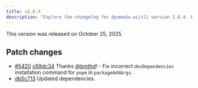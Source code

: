 ```yaml
---
title: v2.0.4
description: "Explore the changelog for @yamada-ui/cli version 2.0.4. Learn about the features, bug fixes, and improvements."
---
```


This version was released on October 25, 2025.

## Patch changes

- [#5420](https://github.com/yamada-ui/yamada-ui/pull/5420) [c69dc34](https://github.com/yamada-ui/yamada-ui/commit/c69dc34a74cea99114826edaea50f651bdb24f40) Thanks [@bmthd](https://github.com/bmthd)! - Fix incorrect `devDependencies` installation command for `pnpm` in `packageAddArgs`.
- [db5c713](https://github.com/yamada-ui/yamada-ui/commit/db5c713c8c4df48257349d32d605e44ffb959d23) Updated dependencies.
